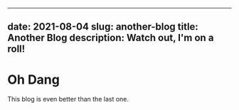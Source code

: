   ---
  date: 2021-08-04
  slug: another-blog
  title: Another Blog
  description: Watch out, I'm on a roll!
  ---

  # Oh Dang

  This blog is even better than the last one.